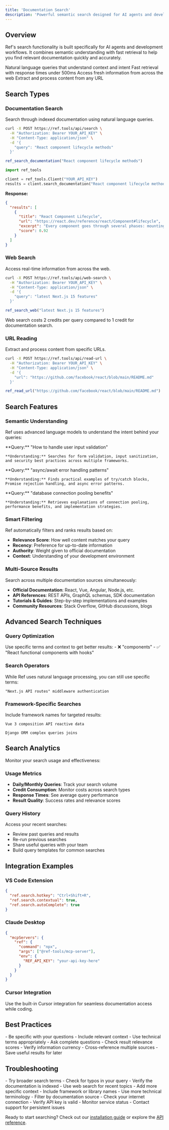 ```yaml
---
title: 'Documentation Search'
description: 'Powerful semantic search designed for AI agents and developers'
---
```


## Overview

Ref's search functionality is built specifically for AI agents and development workflows. It combines semantic understanding with fast retrieval to help you find relevant documentation quickly and accurately.

<CardGroup cols={2}>
  <Card
    title="Semantic Search"
    icon="brain"
  >
    Natural language queries that understand context and intent
  </Card>
  <Card
    title="Real-time Results"
    icon="bolt"
  >
    Fast retrieval with response times under 500ms
  </Card>
  <Card
    title="Web Search"
    icon="globe"
  >
    Access fresh information from across the web
  </Card>
  <Card
    title="URL Reading"
    icon="link"
  >
    Extract and process content from any URL
  </Card>
</CardGroup>

## Search Types

### Documentation Search

Search through indexed documentation using natural language queries.

<CodeGroup>

```bash cURL
curl -X POST https://ref.tools/api/search \
  -H "Authorization: Bearer YOUR_API_KEY" \
  -H "Content-Type: application/json" \
  -d '{
    "query": "React component lifecycle methods"
  }'
```

```javascript MCP Tools
ref_search_documentation("React component lifecycle methods")
```

```python Python SDK
import ref_tools

client = ref_tools.Client("YOUR_API_KEY")
results = client.search_documentation("React component lifecycle methods")
```

</CodeGroup>

**Response:**
```json
{
  "results": [
    {
      "title": "React Component Lifecycle",
      "url": "https://react.dev/reference/react/Component#lifecycle",
      "excerpt": "Every component goes through several phases: mounting, updating, and unmounting...",
      "score": 0.92
    }
  ]
}
```

### Web Search

Access real-time information from across the web.

<CodeGroup>

```bash cURL
curl -X POST https://ref.tools/api/web-search \
  -H "Authorization: Bearer YOUR_API_KEY" \
  -H "Content-Type: application/json" \
  -d '{
    "query": "latest Next.js 15 features"
  }'
```

```javascript MCP Tools
ref_search_web("latest Next.js 15 features")
```

</CodeGroup>

<Warning>
Web search costs 2 credits per query compared to 1 credit for documentation search.
</Warning>

### URL Reading

Extract and process content from specific URLs.

<CodeGroup>

```bash cURL
curl -X POST https://ref.tools/api/read-url \
  -H "Authorization: Bearer YOUR_API_KEY" \
  -H "Content-Type: application/json" \
  -d '{
    "url": "https://github.com/facebook/react/blob/main/README.md"
  }'
```

```javascript MCP Tools
ref_read_url("https://github.com/facebook/react/blob/main/README.md")
```

</CodeGroup>

## Search Features

### Semantic Understanding

Ref uses advanced language models to understand the intent behind your queries:

<AccordionGroup>
  <Accordion title="Contextual Search">
    **Query:** "How to handle user input validation"
    
    **Understanding:** Searches for form validation, input sanitization, and security best practices across multiple frameworks.
  </Accordion>

  <Accordion title="Code Examples">
    **Query:** "async/await error handling patterns"
    
    **Understanding:** Finds practical examples of try/catch blocks, Promise rejection handling, and async error patterns.
  </Accordion>

  <Accordion title="Conceptual Queries">
    **Query:** "database connection pooling benefits"
    
    **Understanding:** Retrieves explanations of connection pooling, performance benefits, and implementation strategies.
  </Accordion>
</AccordionGroup>

### Smart Filtering

Ref automatically filters and ranks results based on:

- **Relevance Score**: How well content matches your query
- **Recency**: Preference for up-to-date information
- **Authority**: Weight given to official documentation
- **Context**: Understanding of your development environment

### Multi-Source Results

Search across multiple documentation sources simultaneously:

- **Official Documentation**: React, Vue, Angular, Node.js, etc.
- **API References**: REST APIs, GraphQL schemas, SDK documentation
- **Tutorials & Guides**: Step-by-step implementations and examples
- **Community Resources**: Stack Overflow, GitHub discussions, blogs

## Advanced Search Techniques

### Query Optimization

<Tip>
Use specific terms and context to get better results:
- ❌ "components"
- ✅ "React functional components with hooks"
</Tip>

### Search Operators

While Ref uses natural language processing, you can still use specific terms:

```
"Next.js API routes" middleware authentication
```

### Framework-Specific Searches

Include framework names for targeted results:

```
Vue 3 composition API reactive data
```

```
Django ORM complex queries joins
```

## Search Analytics

Monitor your search usage and effectiveness:

### Usage Metrics

- **Daily/Monthly Queries**: Track your search volume
- **Credit Consumption**: Monitor costs across search types
- **Response Times**: See average query performance
- **Result Quality**: Success rates and relevance scores

### Query History

Access your recent searches:

- Review past queries and results
- Re-run previous searches
- Share useful queries with your team
- Build query templates for common searches

## Integration Examples

### VS Code Extension

```json
{
  "ref.search.hotkey": "Ctrl+Shift+R",
  "ref.search.contextual": true,
  "ref.search.autoComplete": true
}
```

### Claude Desktop

```json
{
  "mcpServers": {
    "ref": {
      "command": "npx",
      "args": ["@ref-tools/mcp-server"],
      "env": {
        "REF_API_KEY": "your-api-key-here"
      }
    }
  }
}
```

### Cursor Integration

Use the built-in Cursor integration for seamless documentation access while coding.

## Best Practices

<CardGroup cols={2}>
  <Card title="Query Construction">
    - Be specific with your questions
    - Include relevant context
    - Use technical terms appropriately
    - Ask complete questions
  </Card>
  
  <Card title="Result Evaluation">
    - Check result relevance scores
    - Verify information currency
    - Cross-reference multiple sources
    - Save useful results for later
  </Card>
</CardGroup>

## Troubleshooting

<AccordionGroup>
  <Accordion title="No Results Found">
    - Try broader search terms
    - Check for typos in your query
    - Verify the documentation is indexed
    - Use web search for recent topics
  </Accordion>

  <Accordion title="Irrelevant Results">
    - Add more specific context
    - Include framework or library names
    - Use more technical terminology
    - Filter by documentation source
  </Accordion>

  <Accordion title="Slow Response Times">
    - Check your internet connection
    - Verify API key is valid
    - Monitor service status
    - Contact support for persistent issues
  </Accordion>
</AccordionGroup>

Ready to start searching? Check out our [installation guide](/installation/overview) or explore the [API reference](/api-reference/endpoints/search).